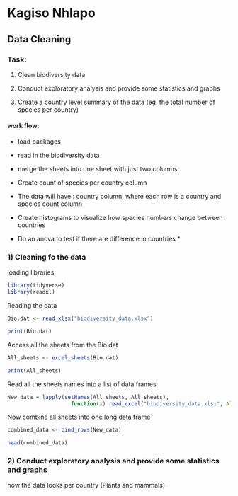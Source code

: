 # Kagiso Nhlapo

## Data Cleaning

### Task:

1)  Clean biodiversity data

2)  Conduct exploratory analysis and provide some statistics and graphs

3)  Create a country level summary of the data (eg. the total number of species per country)

#### work flow:

-   load packages

-   read in the biodiversity data

-   merge the sheets into one sheet with just two columns

-   Create count of species per country column

-   The data will have : country column, where each row is a country and species count column

-   Create histograms to visualize how species numbers change between countries

-   Do an anova to test if there are difference in countries \*

### 1) Cleaning fo the data

loading libraries

```{r}

library(tidyverse)
library(readxl)
```

Reading the data

```{r}

Bio.dat <- read_xlsx("biodiversity_data.xlsx")

print(Bio.dat)

```

Access all the sheets from the Bio.dat

```{r}

All_sheets <- excel_sheets(Bio.dat)

print(All_sheets)

```

Read all the sheets names into a list of data frames

```{r}

New_data = lapply(setNames(All_sheets, All_sheets),  
                    function(x) read_excel("biodiversity_data.xlsx", All_sheets = x)) 

```

Now combine all sheets into one long data frame

```{r}

combined_data <- bind_rows(New_data)

head(combined_data)


```


### 2)  Conduct exploratory analysis and provide some statistics and graphs

how the data looks per country (Plants and mammals)

```{r}

```

